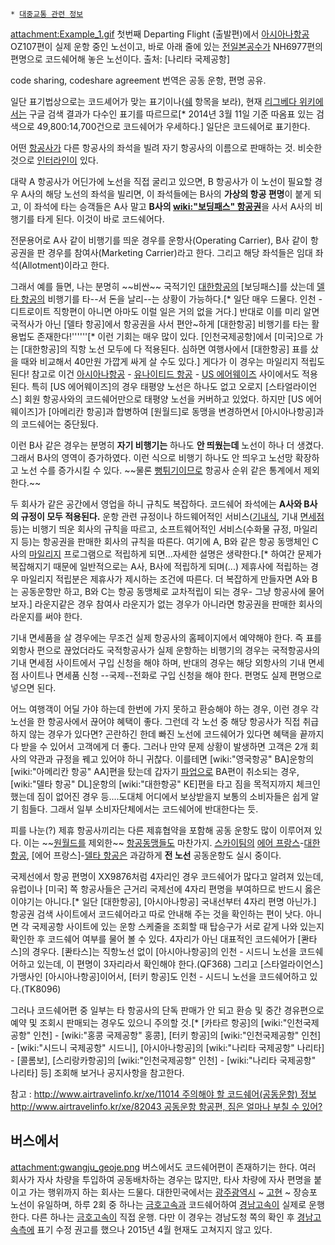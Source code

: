  * [[대중교통 관련 정보]]
attachment:Example_1.gif
첫번째 Departing Flight (출발편)에서 [[아시아나항공]] OZ107편이 실제 운항 중인 노선이고, 바로 아래 줄에 있는 [[전일본공수]]가 NH6977편의 편명으로 코드쉐어해 놓은 노선이다. 
출처: [나리타 국제공항]
   
code sharing, codeshare agreement 
번역은 공동 운항, 편명 공유.

일단 표기법상으로는 코드셰어가 맞는 표기이나([[쉐]] 항목을 보라), 현재 [[리그베다 위키]]에서는 구글 검색 결과가 다수인 표기를 따르므로[* 2014년 3월 11일 기준 따옴표 있는 검색으로 49,800:14,700건으로 코드쉐어가 우세하다.] 일단은 코드쉐어로 표기한다.

어떤 [[항공사]]가 다른 항공사의 좌석을 빌려 자기 항공사의 이름으로 판매하는 것. 비슷한 것으로 [[인터라인]]이 있다.

대략 A 항공사가 어딘가에 노선을 직접 굴리고 있으면, B 항공사가 이 노선이 필요할 경우 A사의 해당 노선의 좌석을 빌리면, 이 좌석들에는 B사의 '''가상의 항공 편명'''이 붙게 되고, 이 좌석에 타는 승객들은 A사 말고 '''B사의 [[wiki:"보딩패스" 항공권]]'''을 사서 A사의 비행기를 타게 된다. 이것이 바로 코드쉐어다.

전문용어로 A사 같이 비행기를 띄운 경우를 운항사(Operating Carrier), B사 같이 항공권을 판 경우를 참여사(Marketing Carrier)라고 한다. 그리고 해당 좌석들은 임대 좌석(Allotment)이라고 한다.

그래서 예를 들면, 나는 분명히 ~~비싼~~ 국적기인 [[대한항공]]의 [보딩패스]를 샀는데 [[델타 항공]]의 비행기를 타--서 돈을 날리--는 상황이 가능하다.[* 일단 매우 드물다. 인천 - 디트로이트 직항편이 아니면 아마도 이럴 일은 거의 없을 거다.] 반대로 이를 미리 알면 국적사가 아닌 [델타 항공]에서 항공권을 사서 편안~하게 [대한항공] 비행기를 타는 활용법도 존재한다!''''''[* 이런 기회는 매우 많이 있다. [인천국제공항]에서 [미국]으로 가는 [대한항공]의 직항 노선 모두에 다 적용된다. 심하면 여행사에서 [대한항공] 표를 샀을 때와 비교해서 40만원 가깝게 싸게 살 수도 있다.] 게다가 이 경우는 마일리지 적립도 된다! 참고로 이건 [[아시아나항공]] - [[유나이티드 항공]] - [[US 에어웨이즈]] 사이에서도 적용된다. 특히 [US 에어웨이즈]의 경우 태평양 노선은 하나도 없고 오로지 [스타얼라이언스] 회원 항공사와의 코드쉐어만으로 태평양 노선을 커버하고 있었다. 하지만 [US 에어웨이즈]가 [아메리칸 항공]과 합병하여 [원월드]로 동맹을 변경하면서 [아시아나항공]과의 코드쉐어는 중단됬다.

이런 B사 같은 경우는 분명히 '''자기 비행기는''' 하나도 '''안 띄웠는데''' 노선이 하나 더 생겼다. 그래서 B사의 영역이 증가하였다. 이런 식으로 비행기 하나도 안 띄우고 노선망 확장하고 노선 수를 증가시킬 수 있다. ~~물론 [[뻥튀기]]이므로 항공사 순위 같은 통계에서 제외한다.~~

두 회사가 같은 공간에서 영업을 하니 규칙도 복잡하다. 코드쉐어 좌석에는 '''A사와 B사의 규정이 모두 적용된다.''' 운항 관련 규정이나 하드웨어적인 서비스([[기내식]], 기내 [[면세점]] 등)는 비행기 띄운 회사의 규칙을 따르고, 소프트웨어적인 서비스(수화물 규정, 마일리지 등)는 항공권을 판매한 회사의 규칙을 따른다. 여기에 A, B와 같은 항공 동맹체인 C사의 [[마일리지]] 프로그램으로 적립하게 되면...자세한 설명은 생략한다.[* 하여간 문제가 복잡해지기 때문에 일반적으로는 A사, B사에 적립하게 되며(...) 제휴사에 적립하는 경우 마일리지 적립분은 제휴사가 제시하는 조건에 따른다. 더 복잡하게 만들자면 A와 B는 공동운항만 하고, B와 C는 항공 동맹체로 교차적립이 되는 경우- 그냥 항공사에 물어보자.] 라운지같은 경우 참여사 라운지가 없는 경우가 아니라면 항공권을 판매한 회사의 라운지를 써야 한다.

기내 면세품을 살 경우에는 무조건 실제 항공사의 홈페이지에서 예약해야 한다. 즉 표를 외항사 편으로 끊었더라도 국적항공사가 실제 운항하는 비행기의 경우는 국적항공사의 기내 면세점 사이트에서 구입 신청을 해야 하며, 반대의 경우는 해당 외항사의 기내 면세점 사이트나 면세품 신청 --국제--전화로 구입 신청을 해야 한다. 편명도 실제 편명으로 넣으면 된다.

어느 여행객이 어딜 가야 하는데 한번에 가지 못하고 환승해야 하는 경우, 이런 경우 각 노선을 한 항공사에서 끊어야 혜택이 좋다. 그런데 각 노선 중 해당 항공사가 직접 취급하지 않는 경우가 있다면? 곤란하긴 한데 빠진 노선에 코드쉐어가 있다면 혜택을 끝까지 다 받을 수 있어서 고객에게 더 좋다. 그러나 만약 문제 상황이 발생하면 고객은 2개 회사의 약관과 규정을 꿰고 있어야 하니 귀찮다. 이를테면 [wiki:"영국항공" BA]운항의 [wiki:"아메리칸 항공" AA]편을 탔는데 갑자기 [[파업]]으로 BA편이 취소되는 경우, [wiki:"델타 항공" DL]운항의 [wiki:"대한항공" KE]편을 타고 짐을 목적지까지 체크인했는데 짐이 없어진 경우 등....도대체 어디에서 보상받을지 보통의 소비자들은 쉽게 알기 힘들다. 그래서 일부 소비자단체에서는 코드쉐어에 반대한다는 듯.

피를 나눈(?) 제휴 항공사끼리는 다른 제휴협약을 포함해 공동 운항도 많이 이루어져 있다. 이는 ~~[[원월드]]를 제외한~~ [[항공동맹]]들도 마찬가지. [[스카이팀]]의 [[에어 프랑스]]-[[대한항공]], [에어 프랑스]-[[델타 항공]]은 과감하게 '''전 노선''' 공동운항도 실시 중이다.

국제선에서 항공 편명이 XX9876처럼 4자리인 경우 코드쉐어가 많다고 알려져 있는데, 유럽이나 [미국] 쪽 항공사들은 근거리 국제선에 4자리 편명을 부여하므로 반드시 옳은 이야기는 아니다.[* 일단 [대한항공], [아시아나항공] 국내선부터 4자리 편명 아닌가.] 항공권 검색 사이트에서 코드쉐어라고 따로 안내해 주는 것을 확인하는 편이 낫다. 아니면 각 국제공항 사이트에 있는 운항 스케줄을 조회할 때 탑승구가 서로 같게 나와 있는지 확인한 후 코드쉐어 여부를 물어 볼 수 있다. 4자리가 아닌 대표적인 코드쉐어가 [콴타스]의 경우다. [콴타스]는 직항노선 없이 [아시아나항공]의 인천 - 시드니 노선을 코드쉐어하고 있는데, 이 편명이 3자리라서 확인해야 한다.(QF368) 그리고 [스타얼라이언스] 가맹사인 [아시아나항공]이어서, [터키 항공]도 인천 - 시드니 노선을 코드쉐어하고 있다.(TK8096)

그러나 코드쉐어편 중 일부는 타 항공사의 단독 판매가 안 되고 환승 및 중간 경유편으로 예약 및 조회시 판매되는 경우도 있으니 주의할 것.[* [카타르 항공]의 [wiki:"인천국제공항" 인천] - [wiki:"홍콩 국제공항" 홍콩], [터키 항공]의 [wiki:"인천국제공항" 인천] - [wiki:"시드니 국제공항" 시드니], [아시아나항공]의 [wiki:"나리타 국제공항" 나리타] - [콜롬보], [스리랑카항공]의 [wiki:"인천국제공항" 인천] - [wiki:"나리타 국제공항" 나리타] 등] 조회해 보거나 공지사항을 참고한다.

참고 :
[[http://www.airtravelinfo.kr/xe/11014 주의해야 할 코드쉐어(공동운항) 정보]]
[[http://www.airtravelinfo.kr/xe/82043 공동운항 항공편, 짐은 얼마나 부칠 수 있어?]]

== 버스에서 ==
attachment:gwangju_geoje.png
버스에서도 코드쉐어편이 존재하기는 한다. 여러 회사가 자사 차량을 투입하여 공동배차하는 경우는 많지만, 타사 차량에 자사 편명을 붙이고 가는 행위까지 하는 회사는 드물다. 대한민국에서는 [[유스퀘어|광주광역시]] ~ [[고현시외버스터미널|고현]] ~ 장승포 노선이 유일하며, 하루 2회 중 하나는 [[금호고속]]과 코드쉐어하여 [[경남고속]]이 실제로 운행한다. 다른 하나는 [[금호고속]]이 직접 운행. 다만 이 경우는 경남도청 쪽의 확인 후 [[경남고속]]측에 표기 수정 권고를 했으나 2015년 4월 현재도 고쳐지지 않고 있다.

